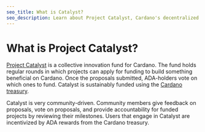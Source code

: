 ```yaml
---
seo_title: What is Catalyst?
seo_description: Learn about Project Catalyst, Cardano's decentralized innovation funding platform empowering community-driven projects using blockchain technology.
---
```


# What is Project Catalyst?

[Project Catalyst](https://docs.projectcatalyst.io/) is a collective innovation fund for Cardano. The fund holds regular rounds in which projects can apply for funding to build something beneficial on Cardano. Once the proposals submitted, ADA-holders vote on which ones to fund. Catalyst is sustainably funded using the [Cardano treasury](https://cexplorer.io/pot).

Catalyst is very community-driven. Community members give feedback on proposals, vote on proposals, and provide accountability for funded projects by reviewing their milestones. Users that engage in Catalyst are incentivized by ADA rewards from the Cardano treasury.
